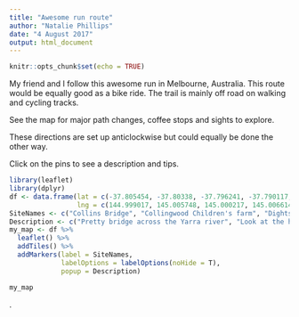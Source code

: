 ```yaml
---
title: "Awesome run route"
author: "Natalie Phillips"
date: "4 August 2017"
output: html_document
---
```


```r
knitr::opts_chunk$set(echo = TRUE)
```


My friend and I follow this awesome run in Melbourne, Australia. This route would be equally good as a bike ride. The trail is mainly off road on walking and cycling tracks.

See the map for major path changes, coffee stops and sights to explore.

These directions are set up anticlockwise but could equally be done the other way.

Click on the pins to see a description and tips.


```r
library(leaflet)
library(dplyr)
df <- data.frame(lat = c(-37.805454, -37.80338, -37.796241, -37.790117, -37.785639, -37.783199, -37.780036, -37.779956, -37.784979, -37.802999, -37.805337),
                 lng = c(144.999017, 145.005748, 145.000217, 145.006614, 144.997984, 144.992164, 144.977438, 144.962581, 144.963294, 144.973303, 144.973507))
SiteNames <- c("Collins Bridge", "Collingwood Children's farm", "Dights Falls Reserve", "Merri Creek Labyrinth", "Low bridge across Merri Creek", "Capital City Train - Merri Creek Trail", "Green Park Café", "Princes Park", "Macpherson St", "Melbourne Museum", "Gertrude Street")
Description <- c("Pretty bridge across the Yarra river", "Look at the horses and goats at the Children's farm", "Stand on the observation platform and look at Dights falls", "Take time following the circle labyrinth", "Enjoy the low bridge but watch out when the river is high", "Jump between the Capital City Trail and Merri Creek Trail at Rushall Station", "Stop for a coffee while you watch the kids play in the playground", "Jump off the Capital trail and do a lap of Princes Park", "Jump off Princes Park and head down Macpherson St to Canning St and take a right", "Admire the Melbourne Museum as you run through the park", "Time for some window shopping down Gertrude Street")
my_map <- df %>% 
  leaflet() %>%
  addTiles() %>%
  addMarkers(label = SiteNames,
             labelOptions = labelOptions(noHide = T),
             popup = Description)

my_map
```

.
